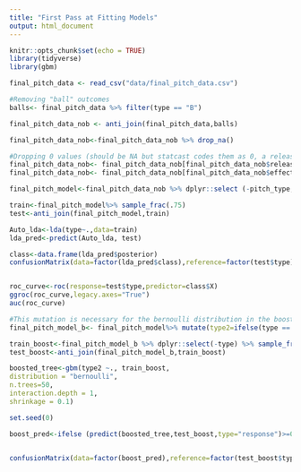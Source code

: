 ```yaml
---
title: "First Pass at Fitting Models"
output: html_document
---
```


```r
knitr::opts_chunk$set(echo = TRUE)
library(tidyverse)
library(gbm)
```

```r
final_pitch_data <- read_csv("data/final_pitch_data.csv")

#Removing "ball" outcomes
balls<- final_pitch_data %>% filter(type == "B")

final_pitch_data_nob <- anti_join(final_pitch_data,balls)

final_pitch_data_nob<-final_pitch_data_nob %>% drop_na()

#Dropping 0 values (should be NA but statcast codes them as 0, a release speed or an effective speed of 0 is impossible thus is dropped)
final_pitch_data_nob<- final_pitch_data_nob[final_pitch_data_nob$release_speed !=0,]
final_pitch_data_nob<- final_pitch_data_nob[final_pitch_data_nob$effective_speed !=0,]

```

```r
final_pitch_model<-final_pitch_data_nob %>% dplyr::select (-pitch_type,-pitch_name,-player_name,-batter,-xwoba,-hit_location)

train<-final_pitch_model%>% sample_frac(.75)
test<-anti_join(final_pitch_model,train)

Auto_lda<-lda(type~.,data=train)
lda_pred<-predict(Auto_lda, test)

class<-data.frame(lda_pred$posterior)
confusionMatrix(data=factor(lda_pred$class),reference=factor(test$type))


roc_curve<-roc(response=test$type,predictor=class$X)
ggroc(roc_curve,legacy.axes="True")
auc(roc_curve)

```

```r
#This mutation is necessary for the bernoulli distribution in the boosted model below, which requires 0's and 1's
final_pitch_model_b<- final_pitch_model%>% mutate(type2=ifelse(type == "S",0,1))

train_boost<-final_pitch_model_b %>% dplyr::select(-type) %>% sample_frac(.75)
test_boost<-anti_join(final_pitch_model_b,train_boost)

boosted_tree<-gbm(type2 ~., train_boost,
distribution = "bernoulli",
n.trees=50,
interaction.depth = 1,
shrinkage = 0.1)

set.seed(0)

boost_pred<-ifelse (predict(boosted_tree,test_boost,type="response")>=0.5,1,0)


confusionMatrix(data=factor(boost_pred),reference=factor(test_boost$type2))

```


